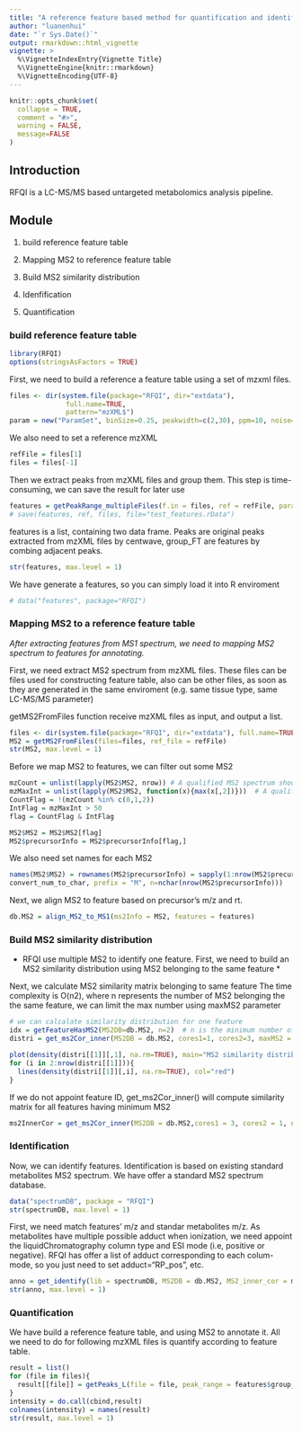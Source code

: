 ```yaml
---
title: "A reference feature based method for quantification and identification of LC-MS based untargeted metabolomics"
author: "luanenhui"
date: "`r Sys.Date()`"
output: rmarkdown::html_vignette
vignette: >
  %\VignetteIndexEntry{Vignette Title}
  %\VignetteEngine{knitr::rmarkdown}
  %\VignetteEncoding{UTF-8}
---
```


```r
knitr::opts_chunk$set(
  collapse = TRUE,
  comment = "#>",
  warning = FALSE,
  message=FALSE
)
```

## Introduction

RFQI is a LC-MS/MS based untargeted metabolomics analysis pipeline.

## Module

1. build reference feature table

2. Mapping MS2 to reference feature table

3. Build MS2 similarity distribution

4. Idenfification

5. Quantification


### build reference feature table

```r
library(RFQI)
options(stringsAsFactors = TRUE)
```

First, we need to build a reference a feature table using a set of mzxml files.

```r
files <- dir(system.file(package="RFQI", dir="extdata"), 
              full.name=TRUE, 
              pattern="mzXML$")
param = new("ParamSet", binSize=0.25, peakwidth=c(2,30), ppm=10, noise=0, absMz=0.005, absRt=15)
```

We also need to set a reference mzXML

```r
refFile = files[1]
files = files[-1]
```

Then we extract peaks from mzXML files and group them. This step is time-consuming, we can save the result for later use

```r
features = getPeakRange_multipleFiles(f.in = files, ref = refFile, param=param, cores=2)
# save(features, ref, files, file="test_features.rData")
```

features is a list, containing two data frame. Peaks are original peaks extracted from mzXML files by centwave, group_FT are features by 
combing adjacent peaks.

```r
str(features, max.level = 1)
```

We have generate a features, so you can simply load it into R enviroment
```r
# data("features", package="RFQI")
```

### Mapping MS2 to a reference feature table

*After extracting features from MS1 spectrum, we need to mapping MS2 spectrum to features for annotating.*

First, we need extract MS2 spectrum from mzXML files. These files can be files used for constructing feature table, also can be other files,
as soon as they are generated in the same enviroment (e.g. same tissue type, same LC-MS/MS parameter)

getMS2FromFiles function receive mzXML files as input, and output a list. 

```r
files <- dir(system.file(package="RFQI", dir="extdata"), full.name=TRUE, pattern="mzXML$")
MS2 = getMS2FromFiles(files=files, ref_file = refFile)
str(MS2, max.level = 1)
```

Before we map MS2 to features, we can filter out some MS2

```r
mzCount = unlist(lapply(MS2$MS2, nrow)) # A qualified MS2 spectrum should have at least 3 fragments
mzMaxInt = unlist(lapply(MS2$MS2, function(x){max(x[,2])}))  # A qualified MS2 spectrum should have at least one fragment whose intensity greater than 32 (user defined)
CountFlag = !(mzCount %in% c(0,1,2))
IntFlag = mzMaxInt > 50
flag = CountFlag & IntFlag

MS2$MS2 = MS2$MS2[flag]
MS2$precursorInfo = MS2$precursorInfo[flag,]
```

We also need  set names for each MS2
```r
names(MS2$MS2) = rownames(MS2$precursorInfo) = sapply(1:nrow(MS2$precursorInfo),
convert_num_to_char, prefix = "M", n=nchar(nrow(MS2$precursorInfo)))
```

Next, we align MS2 to feature based on precursor's m/z and rt.

```r
db.MS2 = align_MS2_to_MS1(ms2Info = MS2, features = features)
```

### Build MS2 similarity distribution

* RFQI use multiple MS2 to identify one feature. First, we need to build an MS2 similarity distribution using MS2 belonging to the same feature *

Next, we calculate MS2 similarity matrix belonging to same feature
The time complexity is O(n2), where n represents the number of MS2 belonging the the same feature, we can limit the max number using maxMS2 parameter

```r
# we can calcalate similarity distribution for one feature
idx = getFeatureHasMS2(MS2DB=db.MS2, n=2)  # n is the minimum number of MS2 belonging to the same feature
distri = get_ms2Cor_inner(MS2DB = db.MS2, cores1=1, cores2=3, maxMS2 = 100, idx=idx[1])
```

```r
plot(density(distri[[1]][,1], na.rm=TRUE), main="MS2 similarity distribution", col="red", xlab="cosine similarity score")
for (i in 2:nrow(distri[[1]])){
  lines(density(distri[[1]][,i], na.rm=TRUE), col="red")
}
```

If we do not appoint feature ID, get_ms2Cor_inner() will compute similarity matrix for all features having minimum MS2

```r
ms2InnerCor = get_ms2Cor_inner(MS2DB = db.MS2,cores1 = 3, cores2 = 1, n=2, maxMS2 = 100)
```

### Identification

Now, we can identify features.
Identification is based on existing standard metabolites MS2 spectrum. We have offer a standard MS2 spectrum database.

```r
data("spectrumDB", package = "RFQI")
str(spectrumDB, max.level = 1)
```

First, we need match features' m/z and standar metabolites m/z. As metabolites have multiple possible adduct when ionization, we need appoint the liquidChromatography column type and ESI mode (i.e, positive or negative). RFQI has offer a list of adduct corresponding to each colum-mode, so you just need to set adduct="RP_pos", etc.

```r
anno = get_identify(lib = spectrumDB, MS2DB = db.MS2, MS2_inner_cor = ms2InnerCor, absMz = 0.045, adduct="RP_pos", cores=3)
str(anno, max.level = 1)
```

### Quantification

We have build a reference feature table, and using MS2 to annotate it. All we need to do for following mzXML files is quantify according to feature table.

```r
result = list()
for (file in files){
  result[[file]] = getPeaks_L(file = file, peak_range = features$group_FT, ref_file = refFile, MS1=TRUE, step=0.1, MS2=FALSE)$peaks[,"into"]
}
intensity = do.call(cbind,result)
colnames(intensity) = names(result)
str(result, max.level = 1)
```








